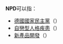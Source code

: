 '''NPD'''可以指：
*[[德國國家民主黨|德國國家民主黨]]（{{lang-de|Nationaldemokratische Partei Deutschlands}}）
*[[自戀型人格疾患|自戀型人格疾患]]（{{lang-en|Narcissistic personality disorder}}）
*[[新產品開發|新產品開發]]（{{lang-en|New product development}}）
{{disambig|Cat=三字拉丁字母缩写消歧义}}
